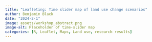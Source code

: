 ```yaml
---
title: "Leafleting: Time slider map of land use change scenarios"
author: Benjamin Black
date: "2024-2-1"
image: assets/workshop_abstract.png
image-alt: Placeholder of time-slider map
categories: [R, Leaflet, Maps, Land use, research results]
---
```


